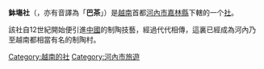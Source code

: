 '''鉢塲社'''（{{vie|hn=社鉢塲|qn=Xã Bát Tràng}}，亦有音譯為「'''巴茶'''」）是[[越南|越南]]首都[[河內市|河內市]][[嘉林縣|嘉林縣]]下轄的一个[[社|社]]。

該社自12世紀開始便引進[[中國|中國]]的制陶技藝，經過代代相傳，這裏已經成為河內乃至越南都相當有名的制陶村。

{{Hanoi Tourism}}
{{Vietnam-stub}}

[[Category:越南的社|Category:越南的社]]
[[Category:河內市旅遊|Category:河內市旅遊]]